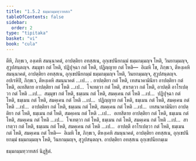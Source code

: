 ```yaml
---
title: "1.5.2 ธมฺมกมฺมทฺวาทสก"
tableOfContents: false
sidebar:
  order: 2
type: "tipitaka"
basket: "vi"
book: "cula"
---
```



<DynamicBreadcrumb />

<Division number="49" book="cula">

<Paragraph number="223" book="cula">
ตีหิ, ภิกฺขเว, องฺเคหิ สมนฺนาคตํ, อาปตฺติยา อทสฺสเน, อุกฺเขปนียกมฺมํ ธมฺมกมฺมญฺจ โหติ, วินยกมฺมญฺจ, สุวูปสนฺตญฺจ. สมฺมุขา กตํ โหติ, ปฏิปุจฺฉา กตํ โหติ, ปฏิญฺญาย กตํ โหติ—  อิเมหิ โข, ภิกฺขเว, ตีหงฺเคหิ สมนฺนาคตํ, อาปตฺติยา อทสฺสเน, อุกฺเขปนียกมฺมํ ธมฺมกมฺมญฺจ โหติ, วินยกมฺมญฺจ, สุวูปสนฺตญฺจ.
</Paragraph>

<Paragraph number="224" book="cula">
อปเรหิปิ, ภิกฺขเว, ตีหงฺเคหิ สมนฺนาคตํ …เป… . อาปตฺติยา กตํ โหติ, เทสนาคามินิยา อาปตฺติยา กตํ โหติ, อเทสิตาย อาปตฺติยา กตํ โหติ …เป…  โจเทตฺวา กตํ โหติ, สาเรตฺวา กตํ โหติ, อาปตฺตึ อาโรเปตฺวา กตํ โหติ …เป…  สมฺมุขา กตํ โหติ, ธมฺเมน กตํ โหติ, สมคฺเคน กตํ โหติ …เป…  ปฏิปุจฺฉา กตํ โหติ, ธมฺเมน กตํ โหติ, สมคฺเคน กตํ โหติ …เป…  ปฏิญฺญาย กตํ โหติ, ธมฺเมน กตํ โหติ, สมคฺเคน กตํ โหติ …เป…  อาปตฺติยา กตํ โหติ, ธมฺเมน กตํ โหติ, สมคฺเคน กตํ โหติ …เป…  เทสนาคามินิยา อาปตฺติยา กตํ โหติ, ธมฺเมน กตํ โหติ, สมคฺเคน กตํ โหติ …เป…  อเทสิตาย อาปตฺติยา กตํ โหติ, ธมฺเมน กตํ โหติ, สมคฺเคน กตํ โหติ …เป…  โจเทตฺวา กตํ โหติ, ธมฺเมน กตํ โหติ, สมคฺเคน กตํ โหติ …เป…  สาเรตฺวา กตํ โหติ, ธมฺเมน กตํ โหติ, สมคฺเคน กตํ โหติ …เป…  อาปตฺตึ อาโรเปตฺวา กตํ โหติ, ธมฺเมน กตํ โหติ, สมคฺเคน กตํ โหติ—  อิเมหิ โข, ภิกฺขเว, ตีหงฺเคหิ สมนฺนาคตํ, อาปตฺติยา อทสฺสเน, อุกฺเขปนียกมฺมํ ธมฺมกมฺมญฺจ โหติ, วินยกมฺมญฺจ, สุวูปสนฺตญฺจ.

</Paragraph>
</Division>

<Paragraph number="225" type="center" book="cula">
อาปตฺติยา อทสฺสเน อุกฺเขปนียกมฺเม

  
ธมฺมกมฺมทฺวาทสกํ นิฏฺฐิตํ.
</Paragraph>